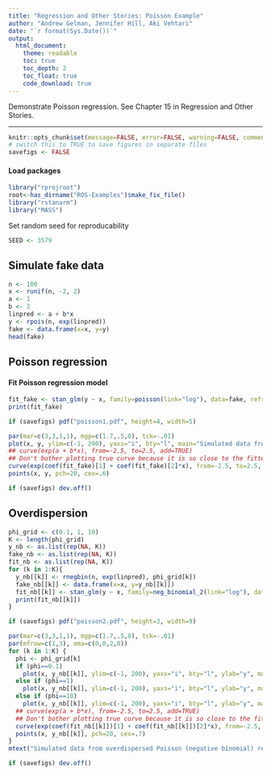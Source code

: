```yaml
---
title: "Regression and Other Stories: Poisson Example"
author: "Andrew Gelman, Jennifer Hill, Aki Vehtari"
date: "`r format(Sys.Date())`"
output:
  html_document:
    theme: readable
    toc: true
    toc_depth: 2
    toc_float: true
    code_download: true
---
```

Demonstrate Poisson regression. See Chapter 15 in
Regression and Other Stories.

-------------


```r
knitr::opts_chunk$set(message=FALSE, error=FALSE, warning=FALSE, comment=NA)
# switch this to TRUE to save figures in separate files
savefigs <- FALSE
```

#### Load packages

```r
library("rprojroot")
root<-has_dirname("ROS-Examples")$make_fix_file()
library("rstanarm")
library("MASS")
```

Set random seed for reproducability

```r
SEED <- 3579
```

## Simulate fake data

```r
n <- 100
x <- runif(n, -2, 2)
a <- 1
b <- 2
linpred <- a + b*x
y <- rpois(n, exp(linpred))
fake <- data.frame(x=x, y=y)
head(fake)
```

## Poisson regression

#### Fit Poisson regression model

```r
fit_fake <- stan_glm(y ~ x, family=poisson(link="log"), data=fake, refresh=0)
print(fit_fake)

```
```r
if (savefigs) pdf("poisson1.pdf", height=4, width=5)
```



```r
par(mar=c(3,3,1,1), mgp=c(1.7,.5,0), tck=-.01)
plot(x, y, ylim=c(-1, 200), yaxs="i", bty="l", main="Simulated data from Poisson regression", cex.main=0.9, type="n")
## curve(exp(a + b*x), from=-2.5, to=2.5, add=TRUE)
## Don't bother plotting true curve because it is so close to the fitted curve
curve(exp(coef(fit_fake)[1] + coef(fit_fake)[2]*x), from=-2.5, to=2.5, add=TRUE)
points(x, y, pch=20, cex=.6)
```
```r
if (savefigs) dev.off()
```

## Overdispersion


```r
phi_grid <- c(0.1, 1, 10)
K <- length(phi_grid)
y_nb <- as.list(rep(NA, K))
fake_nb <- as.list(rep(NA, K))
fit_nb <- as.list(rep(NA, K))
for (k in 1:K){
  y_nb[[k]] <- rnegbin(n, exp(linpred), phi_grid[k])
  fake_nb[[k]] <- data.frame(x=x, y=y_nb[[k]])
  fit_nb[[k]] <- stan_glm(y ~ x, family=neg_binomial_2(link="log"), data=fake, refresh=0)
  print(fit_nb[[k]])
}

```
```r
if (savefigs) pdf("poisson2.pdf", height=3, width=9)
```



```r
par(mar=c(3,3,1,1), mgp=c(1.7,.5,0), tck=-.01)
par(mfrow=c(1,3), oma=c(0,0,2,0))
for (k in 1:K) {
  phi <- phi_grid[k]
  if (phi==0.1)
    plot(x, y_nb[[k]], ylim=c(-1, 200), yaxs="i", bty="l", ylab="y", main=expression(paste(phi, " = ", 0.1)), type="n")
  else if (phi==1)
    plot(x, y_nb[[k]], ylim=c(-1, 200), yaxs="i", bty="l", ylab="y", main=expression(paste(phi, " = ", 1)), type="n")
  else if (phi==10)
    plot(x, y_nb[[k]], ylim=c(-1, 200), yaxs="i", bty="l", ylab="y", main=expression(paste(phi, " = ", 10)), type="n")
  ## curve(exp(a + b*x), from=-2.5, to=2.5, add=TRUE)
  ## Don't bother plotting true curve because it is so close to the fitted curve
  curve(exp(coef(fit_nb[[k]])[1] + coef(fit_nb[[k]])[2]*x), from=-2.5, to=2.5, add=TRUE)
  points(x, y_nb[[k]], pch=20, cex=.7)
}
mtext("Simulated data from overdispersed Poisson (negative binomial) regression", outer=TRUE, side=3, line=1, cex=0.8)
```
```r
if (savefigs) dev.off()
```


